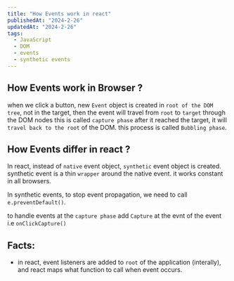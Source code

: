 ```yaml
---
title: "How Events work in react"
publishedAt: "2024-2-26"
updatedAt: "2024-2-26"
tags:
  - JavaScript
  - DOM
  - events
  - synthetic events
---
```


## How Events work in Browser ?

when we click a button, new `Event` object is created in `root of the DOM tree`, not in the target, then the event will travel from `root` to `target`
through the DOM nodes this is called `capture phase` after it reached the target, it will `travel back to the root` of the DOM.
this process is called `Bubbling phase`.

## How Events differ in react ?

In react, instead of `native` event object, `synthetic` event object is created. synthetic event is a thin `wrapper` around the native event.
it works constant in all browsers.

In synthetic events, to stop event propagation, we need to call `e.preventDefault()`.

to handle events at the `capture phase` add `Capture` at the evnt of the event i.e `onClickCapture()`

## Facts:

- in react, event listeners are added to `root` of the application (interally), and react maps what function to call when event occurs.
 